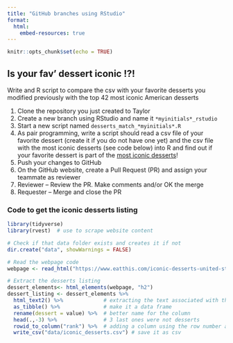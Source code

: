 ```yaml
---
title: "GitHub branches using RStudio"
format:
  html:
    embed-resources: true
---
```


```r
knitr::opts_chunk$set(echo = TRUE)
```

## Is your fav' dessert iconic !?!

Write and R script to compare the csv with your favorite desserts you modified previously with the top 42 most iconic American desserts 

1. Clone the repository you just created to Taylor
2. Create a new branch using RStudio and name it `*myinitials*_rstudio`
3. Start a new script named `desserts_match_*myinitials*.R` 
4. As pair programming, write a script should read a csv file of your favorite dessert (create it if you do not have one yet) and the csv file with the most iconic desserts (see code below) into R and find out if your favorite dessert is part of the [most iconic desserts](https://www.eatthis.com/iconic-desserts-united-states/)!
5. Push your changes to GitHub
6. On the GitHub website, create a Pull Request (PR) and assign your teammate as reviewer
7. Reviewer -- Review the PR. Make comments and/or OK the merge
8. Requester -- Merge and close the PR  



::: {.callout-tip}
### Code to get the iconic desserts listing

```r
library(tidyverse)
library(rvest)  # use to scrape website content

# Check if that data folder exists and creates it if not
dir.create("data", showWarnings = FALSE)

# Read the webpage code
webpage <- read_html("https://www.eatthis.com/iconic-desserts-united-states/")

# Extract the desserts listing
dessert_elements<- html_elements(webpage, "h2")
dessert_listing <- dessert_elements %>% 
  html_text2() %>%             # extracting the text associated with this type of elements of the webpage
  as_tibble() %>%              # make it a data frame
  rename(dessert = value) %>%  # better name for the column
  head(.,-3) %>%               # 3 last ones were not desserts 
  rowid_to_column("rank") %>%  # adding a column using the row number as proxy for the rank
  write_csv("data/iconic_desserts.csv") # save it as csv

```
:::
